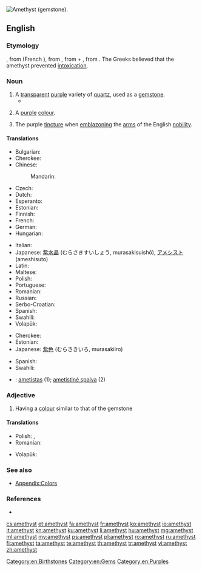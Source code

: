 [[Image:Améthystre sceptre2.jpg|thumb|right|Amethyst (gemstone).]]
{{also|Amethyst}}
==English==

{{wikipedia}}

===Etymology===
{{etyl|enm|en}} {{term|ametist|lang=enm}}, from {{etyl|fro|en}} {{term|ametiste|lang=fro}} (French {{term|améthyste|lang=fr}}), from {{etyl|grc|en}} {{term|ἀμέθυστος||not drunk|tr=amethustos|lang=grc|sc=polytonic}}, from {{term|ἀ-||not|tr=a-|lang=grc|sc=polytonic}} + {{term|μεθύω||I am drunk|tr=methuō|lang=grc|sc=polytonic}}, from {{term|μέθυ||wine|tr=methu|lang=grc|sc=polytonic}}. The Greeks believed that the amethyst prevented [[intoxication]].

===Noun===
{{en-noun}}

# A [[transparent]] [[purple]] variety of [[quartz]], used as a [[gemstone]].
#*{{quote-magazine|date=2012-03
|author=Lee A. Groat
|title=Gemstones
|volume=100|issue=2|page=128
|magazine={{w|American Scientist}}
|url=http://www.americanscientist.org/issues/feature/2012/2/gemstones
|passage=Although there are dozens of different types of gems, among the best known and most important are&nbsp;[&hellip;]&thinsp;. (Common gem materials not addressed in this article include amber, '''amethyst''', chalcedony, garnet, lazurite, malachite, opals, peridot, rhodonite, spinel, tourmaline, turquoise and zircon.)}}
# {{context|uncountable}} A [[purple]] [[colour]].
#: {{color panel|amethyst|86608E}}
# {{context|tincture}} The purple [[tincture]] when [[emblazon]]ing the [[arms]] of the English [[nobility]].

====Translations====
{{trans-top|gem}}
* Bulgarian: {{t+|bg|аметист}}
* Cherokee: {{t-|chr|ᎠᎻᏘᏏ|tr=amitisi|sc=Cher}}
* Chinese:
*: Mandarin: {{t-|cmn|紫水晶|tr=zǐshuǐjīng|sc=Hani}}
* Czech: {{t+|cs|ametyst|m}}
* Dutch: {{t-|nl|amethyst|m}}
* Esperanto: {{t-|eo|ametisto}}
* Estonian: {{t-|et|ametüst}}
* Finnish: {{t+|fi|ametisti}}
* French: {{t+|fr|améthyste|f}}
* German: {{t+|de|Amethyst|m}}
* Hungarian: {{t+|hu|ametiszt}}
{{trans-mid}}
* Italian: {{t+|it|ametista|f}}
* Japanese: [[紫水晶]] (むらさきすいしょう, murasakisuishō), [[アメシスト]] (ameshisuto)
* Latin: {{t-|la|amethystus|f}}
* Maltese: {{t-|mt|ametist}}
* Polish: {{t+|pl|ametyst|m}}
* Portuguese: {{t+|pt|ametista|f}}
* Romanian: {{t+|ro|ametist|n}}
* Russian: {{t+|ru|аметист|m|tr=ametíst|alt=амети́ст}}
* Serbo-Croatian: {{t-|sh|ametist|m}}
* Spanish: {{t-|es|amatista|f}}
* Swahili: {{t-|sw|amethisto}}
* Volapük: {{t-|vo|maetüt}}
{{trans-bottom}}

{{trans-top|colour}}
* Cherokee: {{t-|chr|ᎠᎻᏘᏏ-ᏕᎭᎷᎨᎢ|tr=amitisi-dehalugei|sc=Cher}}
* Estonian: {{t-|et|ametüst}}
* Japanese: [[紫色]] (むらさきいろ, murasakiiro)
{{trans-mid}}
* Spanish: {{t-|es|amatista|f}}
* Swahili: {{t-|sw|rangi ya amethisto}}
{{trans-bottom}}

{{checktrans-top}}
<!--Remove this section once all of the translations below have been moved into the tables above.-->
* {{ttbc|lt}}: [[ametistas]] {{m}} (1); [[ametistinė spalva]] {{f}} (2)
{{trans-mid}}
{{trans-bottom}}

===Adjective===
{{en-adj}}

# Having a [[colour]] similar to that of the gemstone

====Translations====
{{trans-top|colour}}
* Polish: {{t+|pl|ametystowy}}, {{t+|pl|fioletowy}}
* Romanian: {{t+|ro|purpuriu}}
{{trans-mid}}
* Volapük: {{t-|vo|maetütakölik}}
{{trans-bottom}}

===See also===
* [[Appendix:Colors]]

===References===
* {{R:Heraldry 1862}}

[[Category:en:Birthstones]]
[[Category:en:Gems]]
[[Category:en:Purples]]

[[cs:amethyst]]
[[et:amethyst]]
[[fa:amethyst]]
[[fr:amethyst]]
[[ko:amethyst]]
[[io:amethyst]]
[[it:amethyst]]
[[kn:amethyst]]
[[ku:amethyst]]
[[li:amethyst]]
[[hu:amethyst]]
[[mg:amethyst]]
[[ml:amethyst]]
[[my:amethyst]]
[[ps:amethyst]]
[[pl:amethyst]]
[[ro:amethyst]]
[[ru:amethyst]]
[[fi:amethyst]]
[[ta:amethyst]]
[[te:amethyst]]
[[th:amethyst]]
[[tr:amethyst]]
[[vi:amethyst]]
[[zh:amethyst]]